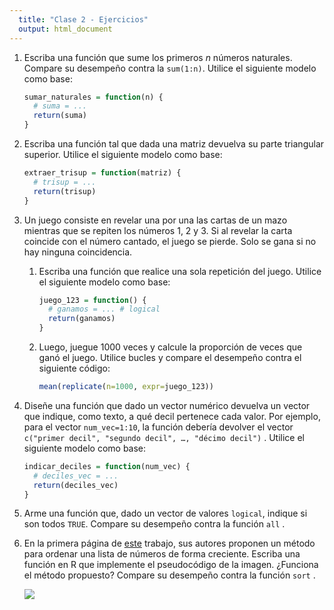```yaml
---
  title: "Clase 2 - Ejercicios"
  output: html_document
---
```


1.  Escriba una función que sume los primeros $n$ números naturales. Compare su desempeño contra la `sum(1:n)`. Utilice el siguiente modelo como base:

    ``` r
    sumar_naturales = function(n) {
      # suma = ...
      return(suma)
    }
    ```

2.  Escriba una función tal que dada una matriz devuelva su parte triangular superior. Utilice el siguiente modelo como base:

    ``` r
    extraer_trisup = function(matriz) {
      # trisup = ...
      return(trisup)
    }
    ```

3.  Un juego consiste en revelar una por una las cartas de un mazo mientras que se repiten los números 1, 2 y 3. Si al revelar la carta coincide con el número cantado, el juego se pierde. Solo se gana si no hay ninguna coincidencia.

    1.  Escriba una función que realice una sola repetición del juego. Utilice el siguiente modelo como base:

        ``` r
        juego_123 = function() {
          # ganamos = ... # logical
          return(ganamos)
        }
        ```

    2.  Luego, juegue $1000$ veces y calcule la proporción de veces que ganó el juego. Utilice bucles y compare el desempeño contra el siguiente código:

        ``` r
        mean(replicate(n=1000, expr=juego_123))
        ```

4.  Diseñe una función que dado un vector numérico devuelva un vector que indique, como texto, a qué decil pertenece cada valor. Por ejemplo, para el vector `num_vec=1:10`, la función debería devolver el vector `c("primer decil", "segundo decil", …, "décimo decil")` . Utilice el siguiente modelo como base:

    ``` r
    indicar_deciles = function(num_vec) {
      # deciles_vec = ...
      return(deciles_vec)
    }
    ```

5.  Arme una función que, dado un vector de valores `logical`, indique si son todos `TRUE`. Compare su desempeño contra la función `all` .

6.  En la primera página de [este](https://arxiv.org/pdf/2110.01111.pdf) trabajo, sus autores proponen un método para ordenar una lista de números de forma creciente. Escriba una función en R que implemente el pseudocódigo de la imagen. ¿Funciona el método propuesto? Compare su desempeño contra la función `sort` .

    ![](images/paste-BE927DFA.png)

